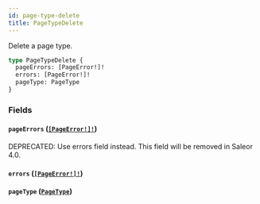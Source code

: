 ```yaml
---
id: page-type-delete
title: PageTypeDelete
---
```


Delete a page type.

```graphql
type PageTypeDelete {
  pageErrors: [PageError!]!
  errors: [PageError!]!
  pageType: PageType
}
```

### Fields

#### `pageErrors` ([`[PageError!]!`](../../../developer/api-reference/objects/page-error))

<span class="badge badge--warning">DEPRECATED: Use errors field instead. This field will be removed in Saleor 4.0.</span>

#### `errors` ([`[PageError!]!`](../../../developer/api-reference/objects/page-error))

#### `pageType` ([`PageType`](../../../developer/api-reference/objects/page-type))
